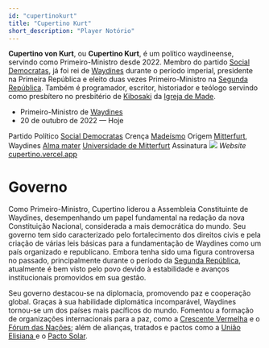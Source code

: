 ```yaml
---
id: "cupertinokurt"
title: "Cupertino Kurt"
short_description: "Player Notório"
---
```


**Cupertino von Kurt**, ou **Cupertino Kurt**, é um político waydineense, servindo como
Primeiro-Ministro desde 2022. Membro do partido [Social Democratas](<Social_Democratas_(Waydines)>),
já foi rei de [Waydines](Waydines) durante o período imperial, presidente na Primeira República e
eleito duas vezes Primeiro-Ministro na [Segunda República](Segunda_República_de_Waydines). Também é
programador, escritor, historiador e teólogo servindo como presbítero no presbitério de
[Kibosaki](Kibosaki) da [Igreja de Made](Madeísmo).

<QuickFacts title="Cupertino von Kurt">
    <tr>
        <td colSpan="2">
            <Picture
                image="https://res.cloudinary.com/dp8usdrjl/image/upload/v1742054620/cuper_sanref.png"
                height="14rem"
                centered={true}
            />
        </td>
    </tr>
    <tr>
        <td colSpan="2" class="text-center">
            <ul>
                <li>
                    Primeiro-Ministro de <a href="Waydines">Waydines</a>
                </li>
                <li style="font-weight: 400">20 de outubro de 2022 &mdash; Hoje</li>
            </ul>
        </td>
    </tr>
    <tr>
        <td>Partido Político</td>
        <td>
            <a href="Social_Democratas_(Waydines)">Social Democratas</a>
        </td>
    </tr>
    <tr>
        <td>Crença</td>
        <td>
            <a href="Madeísmo">Madeísmo</a>
        </td>
    </tr>
    <tr>
        <td>Origem</td>
        <td>
            <a href="Mitterfurt">Mitterfurt</a>, Waydines
        </td>
    </tr>
    <tr>
        <td>
            <a href="https://pt.wikipedia.org/wiki/Alma_mater">Alma mater</a>
        </td>
        <td>
            <a href="Universidade_de_Mitterfurt">Universidade de Mitterfurt</a>
        </td>
    </tr>
    <tr>
        <td>Assinatura</td>
        <td>
            <img src="https://res.cloudinary.com/dp8usdrjl/image/upload/v1741914212/signaturekurt_bzirt2.svg" />
        </td>
    </tr>
    <tr>
        <td>
            <i>Website</i>
        </td>
        <td>
            <a href="https://cupertino.vercel.app/pt">cupertino.vercel.app</a>
        </td>
    </tr>
</QuickFacts>

# Governo

Como Primeiro-Ministro, Cupertino liderou a Assembleia Constituinte de Waydines, desempenhando um
papel fundamental na redação da nova Constituição Nacional, considerada a mais democrática do mundo.
Seu governo tem sido caracterizado pelo fortalecimento dos direitos civis e pela criação de várias
leis básicas para a fundamentação de Waydines como um país organizado e republicano. Embora tenha
sido uma figura controversa no passado, principalmente durante o período da
[Segunda República](Segunda_República_de_Waydines), atualmente é bem visto pelo povo devido à
estabilidade e avanços institucionais promovidos em sua gestão.

Seu governo destacou-se na diplomacia, promovendo paz e cooperação global. Graças à sua habilidade
diplomática incomparável, Waydines tornou-se um dos países mais pacíficos do mundo. Fomentou a
formação de organizações internacionais para a paz, como a [Crescente Vermelha](Crescente_Vermelha)
e o [Fórum das Nações](Fórum_das_Nações); além de alianças, tratados e pactos como a
[União Elisiana ](União_Elisiana) e o [Pacto Solar](Pacto_Solar).
